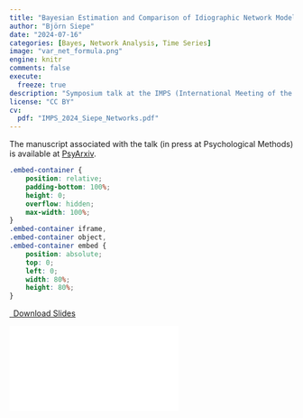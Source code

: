 ```yaml
---
title: "Bayesian Estimation and Comparison of Idiographic Network Models"
author: "Björn Siepe"
date: "2024-07-16"
categories: [Bayes, Network Analysis, Time Series]
image: "var_net_formula.png"
engine: knitr
comments: false
execute:
  freeze: true
description: "Symposium talk at the IMPS (International Meeting of the Psychometric Society) 2024 (Prague, Czech Republic)."
license: "CC BY"
cv:
  pdf: "IMPS_2024_Siepe_Networks.pdf"
---
```


The manuscript associated with the talk (in press at Psychological Methods) is available at [PsyArxiv](https://psyarxiv.com/uwfjc/).

```css
.embed-container {
    position: relative;
    padding-bottom: 100%;
    height: 0;
    overflow: hidden;
    max-width: 100%;
}
.embed-container iframe,
.embed-container object,
.embed-container embed {
    position: absolute;
    top: 0;
    left: 0;
    width: 80%;
    height: 80%;
}
```

```{=html}
<p class="text-center">
  <a class="btn btn-primary btn-lg cv-download" href="`r rmarkdown::metadata$cv$pdf`" target="_blank">
    <i class="fa-solid fa-file-arrow-down"></i>&ensp;Download Slides
  </a>
</p>
<div class="embed-container">
  <iframe src="`r rmarkdown::metadata$cv$pdf`" style="border: 0.5px"></iframe>
</div>
```
